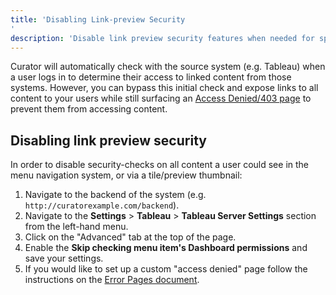 ```yaml
---
title: 'Disabling Link-preview Security'
description: 'Disable link preview security features when needed for specific use cases or legacy browser compatibility.'
---
```


Curator will automatically check with the source system (e.g. Tableau) when a user logs in to determine their
access to linked content from those systems.  However, you can bypass this initial check and expose links to
all content to your users while still surfacing an
[Access Denied/403 page](https://curator.interworks.com/page/kb/documentationpages/error-pages/1262)
to prevent them from accessing content.

## Disabling link preview security

In order to disable security-checks on all content a user could see in the menu navigation system, or via a
tile/preview thumbnail:

1. Navigate to the backend of the system (e.g. `http://curatorexample.com/backend`).
2. Navigate to the **Settings** > **Tableau** > **Tableau Server Settings** section from the left-hand menu.
3. Click on the "Advanced" tab at the top of the page.
4. Enable the **Skip checking menu item's Dashboard permissions** and save your settings.
5. If you would like to set up a custom "access denied" page follow the instructions on the [Error Pages document](https://curator.interworks.com/page/kb/documentationpages/error-pages/1262).
